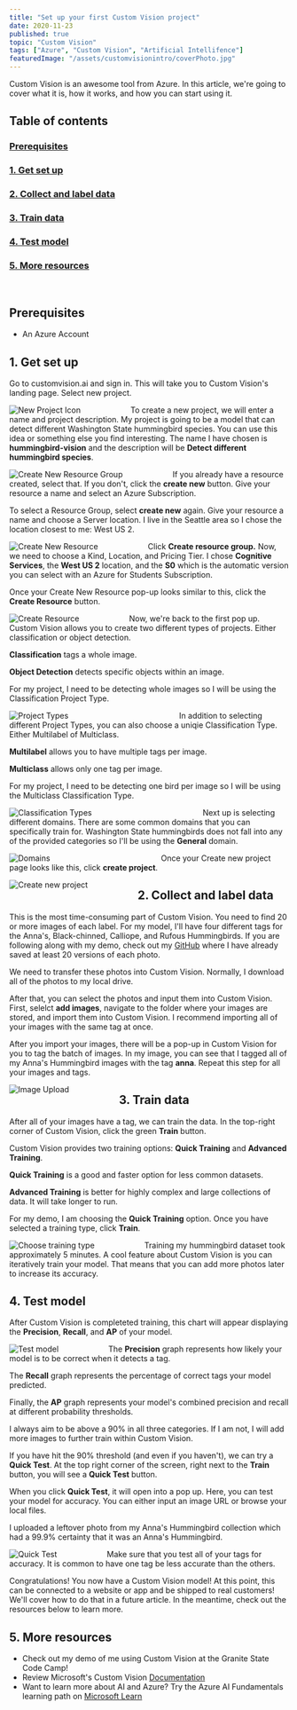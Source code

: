 ```yaml
---
title: "Set up your first Custom Vision project"
date: 2020-11-23
published: true
topic: "Custom Vision"
tags: ["Azure", "Custom Vision", "Artificial Intellifence"]
featuredImage: "/assets/customvisionintro/coverPhoto.jpg"
---
```


Custom Vision is an awesome tool from Azure. In this article, we're going to cover what it is, how it works, and how you can start using it.

## Table of contents

### [Prerequisites](#prerequisites)

### [1. Get set up](#setup)

### [2. Collect and label data](#label)

### [3. Train data](#train)

### [4. Test model](#test)

### [5. More resources](#resources)

<br />

## <a name='prerequisites'>Prerequisites</a>

- An Azure Account

## <a name='setup'>1. Get set up</a>

Go to customvision.ai and sign in. This will take you to Custom Vision's landing page. Select new project.

<img
  src="/assets/customvisionintro/newproject.png"
  alt="New Project Icon"
  style="float: left; margin-right: 90px;"
/>

To create a new project, we will enter a name and project description. My project is going to be a model that can detect different Washington State hummingbird species. You can use this idea or something else you find interesting. The name I have chosen is **hummingbird-vision** and the description will be **Detect different hummingbird species**.

<img
  src="/assets/customvisionintro/name.png"
  alt="Create New Resource Group"
  style="float: left; margin-right: 90px;"
/>

If you already have a resource created, select that. If you don't, click the **create new** button. Give your resource a name and select an Azure Subscription.

To select a Resource Group, select **create new** again. Give your resource a name and choose a Server location. I live in the Seattle area so I chose the location closest to me: West US 2.

<img
  src="/assets/customvisionintro/createNewResource.png"
  alt="Create New Resource"
  style="float: left; margin-right: 90px;"
/>

Click **Create resource group.** Now, we need to choose a Kind, Location, and Pricing Tier. I chose **Cognitive Services**, the **West US 2** location, and the **S0** which is the automatic version you can select with an Azure for Students Subscription.

Once your Create New Resource pop-up looks similar to this, click the **Create Resource** button.

<img
  src="/assets/customvisionintro/createResource.png"
  alt="Create Resource"
  style="float: left; margin-right: 90px;"
/>

Now, we're back to the first pop up. Custom Vision allows you to create two different types of projects. Either classification or object detection.

**Classification** tags a whole image.

**Object Detection** detects specific objects within an image.

For my project, I need to be detecting whole images so I will be using the Classification Project Type.

<img
  src="/assets/customvisionintro/projectType.png"
  alt="Project Types"
  style="float: left; margin-right: 200px;"
/>

In addition to selecting different Project Types, you can also choose a uniqie Classification Type. Either Multilabel of Multiclass.

**Multilabel** allows you to have multiple tags per image.

**Multiclass** allows only one tag per image.

For my project, I need to be detecting one bird per image so I will be using the Multiclass Classification Type.

<img
  src="/assets/customvisionintro/classificationType.png"
  alt="Classification Types"
  style="float: left; margin-right: 200px;"
/>

Next up is selecting different domains. There are some common domains that you can specifically train for. Washington State hummingbirds does not fall into any of the provided categories so I'll be using the **General** domain.

<img
  src="/assets/customvisionintro/domain.png"
  alt="Domains"
  style="float: left; margin-right: 200px;"
/>

Once your Create new project page looks like this, click **create project**.

<img
  src="/assets/customvisionintro/createNewProject.png"
  alt="Create new project"
  style="float: left; margin-right: 90px;"
/>

## <a name='label'>2. Collect and label data</a>

This is the most time-consuming part of Custom Vision. You need to find 20 or more images of each label. For my model, I'll have four different tags for the Anna's, Black-chinned, Calliope, and Rufous Hummingbirds. If you are following along with my demo, check out my <a href="https://github.com/LocksleyLK/set-up-your-first-Custom-Vision-project" target="_blank">GitHub</a> where I have already saved at least 20 versions of each photo.

We need to transfer these photos into Custom Vision. Normally, I download all of the photos to my local drive.

After that, you can select the photos and input them into Custom Vision. First, selelct **add images**, navigate to the folder where your images are stored, and import them into Custom Vision. I recommend importing all of your images with the same tag at once.

After you import your images, there will be a pop-up in Custom Vision for you to tag the batch of images. In my image, you can see that I tagged all of my Anna's Hummingbird images with the tag **anna**. Repeat this step for all your images and tags.

<img
  src="/assets/customvisionintro/tagImages.png"
  alt="Image Upload"
  style="float: left; margin-right: 90px;"
/>

## <a name='train'>3. Train data</a>

After all of your images have a tag, we can train the data. In the top-right corner of Custom Vision, click the green **Train** button.

Custom Vision provides two training options: **Quick Training** and **Advanced Training**.

**Quick Training** is a good and faster option for less common datasets.

**Advanced Training** is better for highly complex and large collections of data. It will take longer to run.

For my demo, I am choosing the **Quick Training** option. Once you have selected a training type, click **Train**.

<img
  src="/assets/customvisionintro/train.png"
  alt="Choose training type"
  style="float: left; margin-right: 90px;"
/>

Training my hummingbird dataset took approximately 5 minutes. A cool feature about Custom Vision is you can iteratively train your model. That means that you can add more photos later to increase its accuracy.

## <a name='test'>4. Test model</a>

After Custom Vision is completeted training, this chart will appear displaying the **Precision**, **Recall**, and **AP** of your model.

<img
  src="/assets/customvisionintro/data.png"
  alt="Test model"
  style="float: left; margin-right: 90px;"
/>

The **Precision** graph represents how likely your model is to be correct when it detects a tag.

The **Recall** graph represents the percentage of correct tags your model predicted.

Finally, the **AP** graph represents your model's combined precision and recall at different probability thresholds.

I always aim to be above a 90% in all three categories. If I am not, I will add more images to further train within Custom Vision.

If you have hit the 90% threshold (and even if you haven't), we can try a **Quick Test**. At the top right corner of the screen, right next to the **Train** button, you will see a **Quick Test** button.

When you click **Quick Test**, it will open into a pop up. Here, you can test your model for accuracy. You can either input an image URL or browse your local files.

I uploaded a leftover photo from my Anna's Hummingbird collection which had a 99.9% certainty that it was an Anna's Hummingbird.

<img
  src="/assets/customvisionintro/quickTest.png"
  alt="Quick Test"
  style="float: left; margin-right: 90px;"
/>

Make sure that you test all of your tags for accuracy. It is common to have one tag be less accurate than the others.

Congratulations! You now have a Custom Vision model! At this point, this can be connected to a website or app and be shipped to real customers! We'll cover how to do that in a future article. In the meantime, check out the resources below to learn more.

## <a name='resources'>5. More resources</a>

- Check out my demo of me using Custom Vision at the Granite State Code Camp!
- Review Microsoft's Custom Vision <a href="https://docs.microsoft.com/en-us/azure/cognitive-services/custom-vision-service/" target="_blank">Documentation</a>
- Want to learn more about AI and Azure? Try the Azure AI Fundamentals learning path on <a href="https://docs.microsoft.com/en-us/learn/certifications/azure-ai-fundamentals" target="_blank">Microsoft Learn</a>
